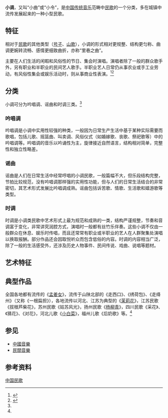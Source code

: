 {{About|中国传统音乐中民歌分类之一|西方音乐現代音樂兩種調性之一|小调}}
{{expert|time=2021-03-29T13:26:55+00:00}}
'''小调'''，又叫“小曲”或“小令”，是[[中國傳統音樂|中国传统音乐]]范畴中[[中國民歌|民歌]]的一个分类，多在城镇中流传发展起来的一种小型民歌。

== 特征 ==
相对于[[中國民歌|民歌]]的其他类型（[[号子|号子]]、[[山歌|山歌]]），小调的形式相对更规整、结构更匀称、曲调更婉转流畅、感情更细致曲折，亦称“里巷之曲”。

主要在人们生活的闲暇和风俗性的节日、集会时演唱。演唱者除了一般的群众歌手外，另有职业和半职业的民间艺人歌手。半职业艺人日常仍从事农业或手工业劳动，有风俗性集会或娱乐活动时，则从事商业性表演。<ref name=中国民族民间音乐>{{cite book |author1=王耀华 |author2=陈新凤 |author3=黄少枚 |title=中国民族民间音乐 |date=2006年 |publisher=福建教育出版社 |page=340页 |url=https://books.google.nl/books?id=2h3DuP1sok8C&pg=PA86&lpg=PA86&dq=%E5%B0%8F%E8%B0%83+%E4%B8%AD%E5%9B%BD&source=bl&ots=jAEqu3VnQv&sig=ACfU3U2ND857enZnA0sZWdF_Hwf0RuM-Xw&hl=zh-CN&sa=X&ved=2ahUKEwiAkbHT4tTvAhXSi6QKHeSODt44FBDoATAIegQIFBAD#v=onepage&q=%E5%B0%8F%E8%B0%83%20%E4%B8%AD%E5%9B%BD&f=false}}</ref><ref name=中国民族音乐概论>{{cite web |author1=程天健 |title=中国民族音乐概论（修订版）-中国民族音乐概论（七） |url=https://www.sohu.com/a/299377219_304932 |publisher=上海音乐学院出版社 |accessdate=2021-03-29 |archiveurl=https://web.archive.org/web/20210329053345/https://www.sohu.com/a/299377219_304932 |archivedate=2021-03-29}}</ref>

== 分类 ==
小调可分为吟唱调、谣曲和时调三类。<ref name=中国民族音乐概论></ref>

=== 吟唱调 ===
吟唱调是小调中实用性较强的种类，一般因为日常生产生活中基于某种实际需要而歌唱，包括儿歌、摇篮曲、叫卖调、风俗仪式（如婚嫁歌、丧歌、祭祀歌等）中的吟唱调等。吟唱调的音乐以吟诵性为主，旋律接近自然语言，结构相对简单，完整性和独立性略差。

=== 谣曲 ===
谣曲是人们在日常生活中经常哼唱的小调民歌，一般篇幅不大，但乐段结构完整，节拍比较规范，没有吟唱调那样强的实用性功能，但与人们的日常生活结合的非常密切，其艺术形式发展比吟唱调成熟。谣曲包括诉苦歌、情歌、生活歌和嬉游歌等类型。

=== 时调 ===
时调是小调类民歌中艺术形式上最为规范和成熟的一类，结构严谨规整，节奏和音调富于变化，非常讲究润腔方式，演唱时一般都有丝竹乐伴奏。这些小调不仅由一般群众在休息、娱乐时传唱，而且还常常有职业或半职业的艺人在人群聚集处演唱以换取报酬。部分作品还会因取悦听众而包含低俗的内容。时调的内容相当广泛，除了一般的生活感受外，还涉及历史人物事件、民间传说、戏曲、说唱等题材。

== 艺术特征 ==

== 典型作品 ==
全国各地都有流传的《[[孟姜女_(民歌)|孟姜女]]》，流传于山陕北部的《走西口》、《绣荷包》、《走绛州》（又称《一根扁担》），各地流传以河北、江苏为典型的《[[茉莉花_(民歌)|茉莉花]]》，江苏民歌《拔根芦柴花》，苏州民歌《姑苏风光》，扬州民歌《[[杨柳青_(民歌)|杨柳青]]》，四川民歌《采花》、《猜花》、《对花》，河北儿歌《[[小白菜_(民歌)|小白菜]]》，福州儿歌《后奶歌》等。<ref name=中国民族民间音乐></ref>

==参见==
* [[中國音樂|中國音樂]]
* [[民間音樂|民間音樂]]

== 参考资料 ==
{{reflist}}

[[Category:中国民歌|]]